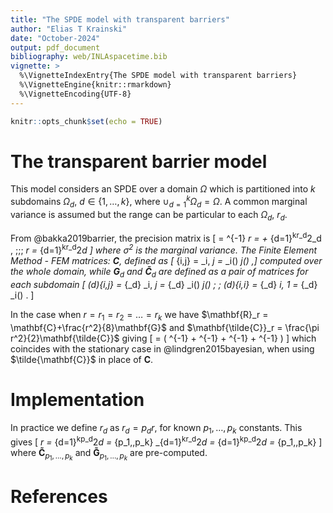 ```yaml
---
title: "The SPDE model with transparent barriers"
author: "Elias T Krainski"
date: "October-2024"
output: pdf_document
bibliography: web/INLAspacetime.bib
vignette: >
  %\VignetteIndexEntry{The SPDE model with transparent barriers}
  %\VignetteEngine{knitr::rmarkdown}
  %\VignetteEncoding{UTF-8}
---
```


```r
knitr::opts_chunk$set(echo = TRUE)
```

# The transparent barrier model

This model considers an SPDE over a domain 
$\Omega$ which is partitioned into $k$
subdomains $\Omega_d$, $d\in\{1,\ldots,k\}$, 
where $\cup_{d=1}^k\Omega_d=\Omega$.
A common marginal variance is assumed
but the range can be particular to each $\Omega_d$, $r_d$.

From @bakka2019barrier, the precision matrix is 
\[
\mathbf{Q} = \frac{1}{\sigma^2}\mathbf{R}\mathbf{\tilde{C}}^{-1}\mathbf{R}
\textrm{ for } 
 \mathbf{R}_r = \mathbf{C} +
 \frac{1}{8}\sum_{d=1}^kr_d^2\mathbf{G}_d ,
\;\;\;
\mathbf{\tilde{C}}_r = 
\frac{\pi}{2}\sum_{d=1}^kr_d^2\mathbf{\tilde{C}}_d
\]
where $\sigma^2$ is the marginal variance. 
The Finite Element Method - FEM matrices:
$\mathbf{C}$, defined as
\[ \mathbf{C}_{i,j} = \langle \psi_i, \psi_j \rangle = 
  \int_\Omega \psi_i(\mathbf{s}) \psi_j(\mathbf{s}) \partial \mathbf{s},\]
computed over the whole domain,
while $\mathbf{G}_d$ and $\mathbf{\tilde{C}}_d$ 
are defined as a pair of matrices for each subdomain
\[ (\mathbf{G}_d)_{i,j} = \langle 1_{\Omega_d} \nabla \psi_i, \nabla \psi_j \rangle = 
  \int_{\Omega_d} \nabla \psi_i(\mathbf{s}) \nabla \psi_j(\mathbf{s}) \partial \mathbf{s}\; \textrm{ and }\;
 (\mathbf{\tilde{C}}_d)_{i,i} = \langle 1_{\Omega_d} \psi_i, 1 \rangle = 
  \int_{\Omega_d} \psi_i(\mathbf{s}) \partial \mathbf{s} . \]

In the case when $r = r_1 = r_2 = \ldots = r_k$ we have
$\mathbf{R}_r = \mathbf{C}+\frac{r^2}{8}\mathbf{G}$ 
and $\mathbf{\tilde{C}}_r = \frac{\pi r^2}{2}\mathbf{\tilde{C}}$
giving 
\[ \mathbf{Q} = \frac{2}{\pi\sigma^2}(
\frac{1}{r^2}\mathbf{C}\mathbf{\tilde{C}}^{-1}\mathbf{C} + 
\frac{1}{8}\mathbf{C}\mathbf{\tilde{C}}^{-1}\mathbf{G} +
\frac{1}{8}\mathbf{G}\mathbf{\tilde{C}}^{-1}\mathbf{C} +
\frac{r^2}{64}\mathbf{G}\mathbf{\tilde{C}}^{-1}\mathbf{G} 
) \]
which coincides with the stationary case in @lindgren2015bayesian,
when using $\tilde{\mathbf{C}}$ in place of $\mathbf{C}$.

# Implementation

In practice we define $r_d$ as $r_d = p_d r$, 
for known $p_1,\ldots,p_k$ constants. 
This gives
\[ \mathbf{\tilde{C}}_r = 
\frac{\pi r^2}{2}\sum_{d=1}^kp_d^2\mathbf{\tilde{C}}_d =
\frac{\pi r^2}{2} \mathbf{\tilde{C}}_{p_1,\ldots,p_k}
\textrm{ and }
\frac{1}{8}\sum_{d=1}^kr_d^2\mathbf{G}_d =
\frac{r^2}{8}\sum_{d=1}^kp_d^2\mathbf{\tilde{G}}_d = 
\frac{r^2}{8}\mathbf{\tilde{G}}_{p_1,\ldots,p_k}
\]
where $\mathbf{\tilde{C}}_{p_1,\ldots,p_k}$
and $\mathbf{\tilde{G}}_{p_1,\ldots,p_k}$ are pre-computed.


# References
